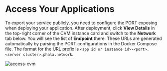 # Access Your Applications

To export your service publicly, you need to configure the PORT exposing when deploying your application. After deployment, click **View Details** in the top-right corner of the CVM instance card and switch to the **Network** tab below. You will see the list of **Endpoint** there. These URLs are generated automatically by parsing the PORT configurations in the Docker Compose file. The format for the URL prefix is `<app id or instance id>-<port>.<server cluster>.phala.network`.

<Frame caption="access-cvm">
    <img src="/images/cloud-network-page.png" alt="access-cvm" />

</Frame>
